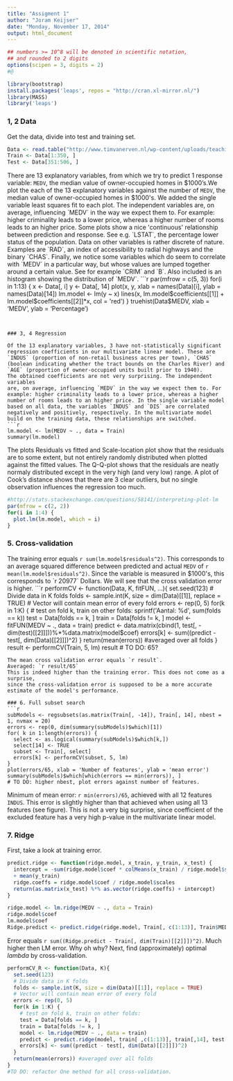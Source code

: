 ```yaml
---
title: "Assigment 1"
author: "Joram Keijser"
date: "Monday, November 17, 2014"
output: html_document
---
```


```r
## numbers >= 10^8 will be denoted in scientific notation,
## and rounded to 2 digits
options(scipen = 3, digits = 2)
#@
```

```r
library(bootstrap)
install.packages('leaps', repos = "http://cran.xl-mirror.nl/")
library(MASS)
library('leaps')
```


### 1, 2 Data

Get the data, divide into test and training set.
```r
Data <- read.table("http://www.timvanerven.nl/wp-content/uploads/teaching/statlearn2014/housing-p.data", header = TRUE)
Train <- Data[1:350, ]
Test <- Data[351:506, ]
```
There are 13 explanatory variables, from which 
we try to predict 1 response variable:  `MEDV`, the median value of owner-occupied homes in $1000's.We plot the each of the 13 explanatory variables against the number of `MEDV`, the median value of owner-occupied homes in $1000's. We added the single variable
least squares fit to each plot. The independent variables are, on average, influencing `MEDV` in the way we expect them to. For example: higher criminality leads to a lower price, whereas a higher number of rooms leads to an higher price.
Some plots show a nice 'continuous' relationship
between prediction and response. See e.g. `LSTAT`, the percentage lower status
of the population. Data on other variables is rather discrete of nature. 
Examples are `RAD`, an index of accessibility to radial highways and 
the binary `CHAS`. Finally, we notice some variables which do 
seem to correlate with `MEDV` in a particular way, but whose values
are lumped together around a certain value. See for example `CRIM` and `B`. 
Also included is an histogram showing the distribution of `MEDV`. 
```r
par(mfrow = c(5, 3))
for(i in 1:13) {
  x <- Data[, i]
  y <- Data[, 14]
  plot(x, y, xlab = names(Data)[i], ylab = names(Data)[14])
  lm.model <- lm(y ~ x)
  lines(x, lm.model$coefficients[[1]] + lm.model$coefficients[[2]]*x, col = 'red')
}
truehist(Data$MEDV, xlab = 'MEDV', ylab = 'Percentage')
```


### 3, 4 Regression

Of the 13 explanatory variables, 3 have not-statistically significant regression coefficients in our multivariate linear model. These are `INDUS` (proportion of non-retail business acres per town), `CHAS` (boolean indicating whether the tract bounds on the Charles River) and `AGE` (proportion of owner-occupied units built prior to 1940). 
The obtained coefficients are not very surprising. The independent variables
are, on average, influencing `MEDV` in the way we expect them to. For example: higher criminality leads to a lower price, whereas a higher number of rooms leads to an higher price. In the single variable model based on all data, the variables `INDUS` and `DIS` are correlated negatively and positively, respectively. In the multivariate model
build on the training data, these relationships are switched. 
```r
lm.model <- lm(MEDV ~ ., data = Train)
summary(lm.model)
```
The plots Residuals vs fitted and Scale-location plot show that
the residuals are to some extent, but not entirely randomly distributed when plotted
against the fitted values. The Q-Q-plot shows that the residuals are neatly
normaly distributed except in the very high (and very low) range. 
A plot of Cook's distance shows that there are 3 clear outliers, but no single observation influences the regression too much. 

```r
#http://stats.stackexchange.com/questions/58141/interpreting-plot-lm
par(mfrow = c(2, 2))
for(i in 1:4) {
  plot.lm(lm.model, which = i)
}
```

### 5. Cross-validation
The training error equals `r sum(lm.model$residuals^2)`. This corresponds to an average
squared difference between predicted and actual `MEDV` of `r mean(lm.model$residuals^2)`.
Since the variable is measured in $1000's, this corresponds to `r 20977` Dollars.
We will see that the cross validation error is higher. 
```r
performCV <- function(Data, K, fitFUN, ...){
  set.seed(123)
  # Divide data in K folds
  folds <- sample.int(K, size = dim(Data)[[1]], replace = TRUE)
  # Vector will contain mean error of every fold
  errors <- rep(0, 5)
  for(k in 1:K) {
    # test on fold k, train on other folds:
    sprintf('Aantal: %d', sum(folds == k))
    test = Data[folds == k, ]
    train = Data[folds != k, ]    
    model <- fitFUN(MEDV ~ ., data = train)
    predict <- data.matrix(cbind(1, test[, -dim(test)[[2]]]))%*%data.matrix(model$coef)
    errors[k] <- sum((predict - test[, dim(Data)[[2]]])^2)
  }
  return(mean(errors)) #averaged over all folds
}
result <- performCV(Train, 5, lm)
result
# TO DO: 65?
```
The mean cross validation error equals `r result`. 
Averaged: `r result/65`
This is indeed higher than the training error. This does not come as a surprise,
since the cross-validation error is supposed to be a more accurate
estimate of the model's performance. 

### 6. Full subset search
```r
subModels <- regsubsets(as.matrix(Train[, -14]), Train[, 14], nbest = 1, nvmax = 20)
errors <- rep(0, dim(summary(subModels)$which)[1])
for( k in 1:length(errors)) {
  select <- as.logical(summary(subModels)$which[k,])
  select[14] <- TRUE
  subset <- Train[, select]
  errors[k] <- performCV(subset, 5, lm)
}
plot(errors/65, xlab = 'Number of features', ylab = 'mean error')
summary(subModels)$which[which(errors == min(errors)), ]
# TO DO: higher nbest, plot errors against number of features.
```

Minimum of mean error: `r min(errors)/65`, achieved with all 12 features
`INDUS`. This error is slightly higher than that achieved when using all 13 features (see figure). This is not a very big surprise, since coefficient of the excluded feature
has a very high p-value in the multivariate linear model. 

### 7. Ridge

First, take a look at training error.
```r
predict.ridge <- function(ridge.model, x_train, y_train, x_test) {
  intercept = -sum(ridge.model$coef * colMeans(x_train) / ridge.model$scales)
  + mean(y_train)
  ridge.coeffs = ridge.model$coef / ridge.model$scales
  return(as.matrix(x_test) %*% as.vector(ridge.coeffs) + intercept)
}

ridge.model <- lm.ridge(MEDV ~ ., data = Train)
ridge.model$coef
lm.model$coef
Ridge.predict <- predict.ridge(ridge.model, Train[, c(1:13)], Train$MEDV, Train[, c(1:13)])
```
Error equals `r sum((Ridge.predict - Train[, dim(Train)[[2]]])^2)`. Much higher
then LM error. Why oh why?
Next, find (approximately) optimal $lambda$ by cross-validation.

```r
performCV_R <- function(Data, K){
  set.seed(123)
  # Divide data in K folds
  folds <- sample.int(K, size = dim(Data)[[1]], replace = TRUE)
  # Vector will contain mean error of every fold
  errors <- rep(0, 5)
  for(k in 1:K) {
    # test on fold k, train on other folds:
    test = Data[folds == k, ]
    train = Data[folds != k, ]    
    model <- lm.ridge(MEDV ~ ., data = train)
    predict <- predict.ridge(model, train[ ,c(1:13)], train[,14], test[, c(1:3)])
    errors[k] <- sum((predict - test[, dim(Data)[[2]]])^2)
  }
  return(mean(errors)) #averaged over all folds
}
#TO DO: refactor One method for all cross-validation.
```


